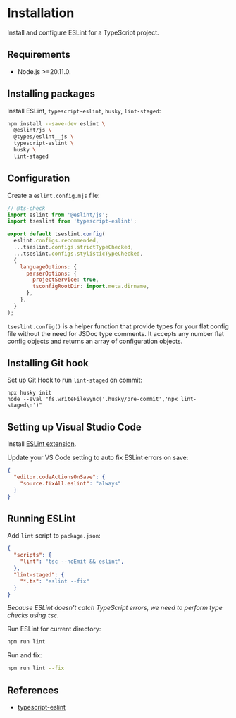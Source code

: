 # Installation

Install and configure ESLint for a TypeScript project.

## Requirements
- Node.js >=20.11.0.


## Installing packages

Install ESLint, `typescript-eslint`, `husky`, `lint-staged`:
```bash npm2yarn
npm install --save-dev eslint \
  @eslint/js \
  @types/eslint__js \
  typescript-eslint \
  husky \
  lint-staged
```


## Configuration

Create a `eslint.config.mjs` file:

```js filename="eslint.config.mjs"
// @ts-check
import eslint from '@eslint/js';
import tseslint from 'typescript-eslint';

export default tseslint.config(
  eslint.configs.recommended,
  ...tseslint.configs.strictTypeChecked,
  ...tseslint.configs.stylisticTypeChecked,
  {
    languageOptions: {
      parserOptions: {
        projectService: true,
        tsconfigRootDir: import.meta.dirname,
      },
    },
  }
);
```

`tseslint.config()` is a helper function that provide types for your flat config file without the need for JSDoc type comments. It accepts any number flat config objects and returns an array of configuration objects.


## Installing Git hook

Set up Git Hook to run `lint-staged` on commit:

```shell
npx husky init
node --eval "fs.writeFileSync('.husky/pre-commit','npx lint-staged\n')"
```


## Setting up Visual Studio Code

Install [ESLint extension](https://marketplace.visualstudio.com/items?itemName=dbaeumer.vscode-eslint).

Update your VS Code setting to auto fix ESLint errors on save:
```json filename=".vscode/settings.json"
{
  "editor.codeActionsOnSave": {
    "source.fixAll.eslint": "always"
  }
}
```


## Running ESLint

Add `lint` script to `package.json`:
```json
{
  "scripts": {
    "lint": "tsc --noEmit && eslint",
  },
  "lint-staged": {
    "*.ts": "eslint --fix"
  }
}
```

*Because ESLint doesn't catch TypeScript errors, we need to perform type checks using `tsc`*.

Run ESLint for current directory:
```sh
npm run lint
```

Run and fix:
```sh
npm run lint --fix
```


## References

- [typescript-eslint](https://typescript-eslint.io/getting-started/)
